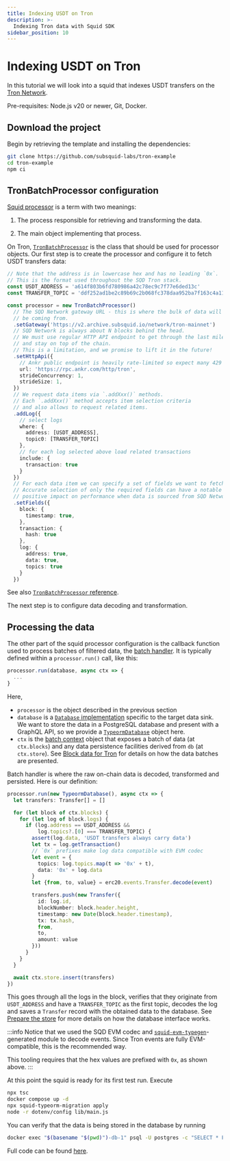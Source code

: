 ```yaml
---
title: Indexing USDT on Tron
description: >-
  Indexing Tron data with Squid SDK
sidebar_position: 10
---
```


# Indexing USDT on Tron

In this tutorial we will look into a squid that indexes USDT transfers on the [Tron Network](https://tron.network).

Pre-requisites: Node.js v20 or newer, Git, Docker.

## Download the project

Begin by retrieving the template and installing the dependencies:
```bash
git clone https://github.com/subsquid-labs/tron-example
cd tron-example
npm ci
```

## TronBatchProcessor configuration

[Squid processor](/sdk/reference/processors/architecture) is a term with two meanings:

1. The process responsible for retrieving and transforming the data.

2. The main object implementing that process.

On Tron, [`TronBatchProcessor`](/tron-indexing/tron-batch-processor) is the class that should be used for processor objects. Our first step is to create the processor and configure it to fetch USDT transfers data:

```typescript title="src/main.ts"
// Note that the address is in lowercase hex and has no leading `0x`.
// This is the format used throughout the SQD Tron stack.
const USDT_ADDRESS = 'a614f803b6fd780986a42c78ec9c7f77e6ded13c'
const TRANSFER_TOPIC = 'ddf252ad1be2c89b69c2b068fc378daa952ba7f163c4a11628f55a4df523b3ef'

const processor = new TronBatchProcessor()
  // The SQD Network gateway URL - this is where the bulk of data will
  // be coming from.
  .setGateway('https://v2.archive.subsquid.io/network/tron-mainnet')
  // SQD Network is always about N blocks behind the head.
  // We must use regular HTTP API endpoint to get through the last mile
  // and stay on top of the chain.
  // This is a limitation, and we promise to lift it in the future!
  .setHttpApi({
    // Ankr public endpoint is heavily rate-limited so expect many 429 errors
    url: 'https://rpc.ankr.com/http/tron',
    strideConcurrency: 1,
    strideSize: 1,
  })
  // We request data items via `.addXxx()` methods.
  // Each `.addXxx()` method accepts item selection criteria
  // and also allows to request related items.
  .addLog({
    // select logs
    where: {
      address: [USDT_ADDRESS],
      topic0: [TRANSFER_TOPIC]
    },
    // for each log selected above load related transactions
    include: {
      transaction: true
    }
  })
  // For each data item we can specify a set of fields we want to fetch.
  // Accurate selection of only the required fields can have a notable
  // positive impact on performance when data is sourced from SQD Network.
  .setFields({
    block: {
      timestamp: true,
    },
    transaction: {
      hash: true
    },
    log: {
      address: true,
      data: true,
      topics: true
    }
  })
```

See also [`TronBatchProcessor` reference](/tron-indexing/tron-batch-processor).

The next step is to configure data decoding and transformation.

## Processing the data

The other part of the squid processor configuration is the callback function used to process batches of filtered data, the [batch handler](/sdk/reference/processors/architecture/#processorrun). It is typically defined within a `processor.run()` call, like this:
```typescript
processor.run(database, async ctx => {
  ...
}
```
Here,
* `processor` is the object described in the previous section
* `database` is a [`Database` implementation](/sdk/resources/persisting-data/overview) specific to the target data sink. We want to store the data in a PostgreSQL database and present with a GraphQL API, so we provide a [`TypeormDatabase`](/sdk/resources/persisting-data/typeorm/) object here.
* `ctx` is the [batch context](/sdk/reference/processors/architecture/#batch-context) object that exposes a batch of data (at `ctx.blocks`) and any data persistence facilities derived from `db` (at `ctx.store`). See [Block data for Tron](/tron-indexing/tron-datasource/context-interfaces) for details on how the data batches are presented.

Batch handler is where the raw on-chain data is decoded, transformed and persisted. Here is our definition:
```typescript title="src/main.ts"
processor.run(new TypeormDatabase(), async ctx => {
  let transfers: Transfer[] = []

  for (let block of ctx.blocks) {
    for (let log of block.logs) {
      if (log.address == USDT_ADDRESS &&
          log.topics?.[0] === TRANSFER_TOPIC) {
        assert(log.data, 'USDT transfers always carry data')
        let tx = log.getTransaction()
        // `0x` prefixes make log data compatible with EVM codec
        let event = {
          topics: log.topics.map(t => '0x' + t),
          data: '0x' + log.data
        }
        let {from, to, value} = erc20.events.Transfer.decode(event)

        transfers.push(new Transfer({
          id: log.id,
          blockNumber: block.header.height,
          timestamp: new Date(block.header.timestamp),
          tx: tx.hash,
          from,
          to,
          amount: value
        }))
      }
    }
  }

  await ctx.store.insert(transfers)
})
```
This goes through all the logs in the block, verifies that they originate from `USDT_ADDRESS` and have a `TRANSFER_TOPIC` as the first topic, decodes the log and saves a `Transfer` record with the obtained data to the database. See [Prepare the store](/sdk/how-to-start/squid-development/#store) for more details on how the database interface works.

:::info
Notice that we used the SQD EVM codec and [`squid-evm-typegen`](/sdk/resources/tools/typegen/generation/?typegen=evm)-generated module to decode events. Since Tron events are fully EVM-compatible, this is the recommended way.

This tooling requires that the hex values are prefixed with `0x`, as shown above.
:::

At this point the squid is ready for its first test run. Execute
```bash
npx tsc
docker compose up -d
npx squid-typeorm-migration apply
node -r dotenv/config lib/main.js
```
You can verify that the data is being stored in the database by running
```bash
docker exec "$(basename "$(pwd)")-db-1" psql -U postgres -c "SELECT * FROM transfer LIMIT 100"
```
Full code can be found [here](https://github.com/subsquid-labs/tron-example).
